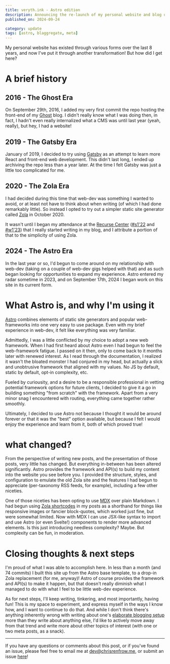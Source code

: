 ```yaml
---
title: veryth.ink - Astro edition
description: Announcing the re-launch of my personal website and blog using the new (to me) web framework, Astro!
published_on: 2024-09-24

category: update
tags: [astro, blaggregate, meta]
---
```



My personal website has existed through various forms over the last 8 years, and now I've put it through another transformation! But how did I get here?

# A brief history

## 2016 - The Ghost Era
On September 29th, 2016, I added my very first commit the repo hosting the front-end of my [Ghost](https://ghost.org/) blog. I didn't really know what I was doing then, in fact, I hadn't even really internalized what a CMS was until last year (yeah, really), but hey, I had a website!

## 2019 - The Gatsby Era
January of 2019, I decided to try using [Gatsby](https://www.gatsbyjs.com/) as an attempt to learn more React and front-end web development. This didn't last long, I ended up archiving the repo less than a year later. At the time I felt Gatsby was just a little too complicated for me.

## 2020 - The Zola Era
I had decided during this time that web-dev was something I wanted to avoid, or at least not have to think about when writing (of which I had done remarkably little). So instead I opted to try out a simpler static site generator called [Zola](https://www.getzola.org/) in October 2020.

It wasn't until I began my attendance at the [Recurse Center](https://recurse.com) ([#s1'22](/blog/tags/s1-22) and [#w1'23](/blog/tags/w1-23)) that I really started writing in my blog, and I attribute a portion of that to the simplicity of using Zola.

## 2024 - The Astro Era
In the last year or so, I'd begun to come around on my relationship with web-dev (taking on a couple of web-dev gigs helped with that) and as such began looking for opportunities to expand my experience. Astro entered my radar sometime in 2023, and on September 17th, 2024 I began work on this site in its current form.

# What Astro is, and why I'm using it
[Astro](https://astro.build/) combines elements of static site generators and popular web-frameworks into one very easy to use package. Even with my brief experience in web-dev, it felt like everything was very familiar.

Admittedly, I was a little conflicted by my choice to adopt a new web framework. When I had first heard about Astro even I had begun to feel the web-framework fatigue. I passed on it then, only to come back to it months later with renewed interest. As I read through the documentation, I realized it wasn't the bloated monster I had conjured in my head, but actually a slick and unobtrusive framework that aligned with my values. No JS by default, static by default, opt-in complexity, etc.

Fueled by curiousity, and a desire to be a responsible professional in vetting potential framework options for future clients, I decided to give it a go in building something "from scratch" with the framework. Apart from a very minor snag I encountered with routing, everything came together rather smoothly.

Ultimately, I decided to use Astro not because I thought it would be around forever or that it was the "best" option available, but because I felt I would enjoy the experience and learn from it, both of which proved true!

# what changed?

From the perspective of writing new posts, and the presentation of those posts, very little has changed. But everything in-between has been altered significantly. Astro provides the framework and API(s) to build my content into the website you see before you. I provided the structure, styles, and configuration to emulate the old Zola site and the features I had begun to appreciate (per-taxonomy RSS feeds, for example), including a few other niceties.

One of those niceties has been opting to use [MDX](https://mdxjs.com/docs/what-is-mdx/) over plain Markdown. I had begun using [Zola shortcodes](https://www.getzola.org/documentation/content/shortcodes/) in my posts as a shorthand for things like responsive images or fancier block-quotes, which worked just fine, but were somewhat limited. Now with MDX I can use JSX-like syntax to import and use Astro (or even Svelte!) components to render more advanced elements. Is this just introducing needless complexity? Maybe. But complexity can be fun, in moderation.

# Closing thoughts & next steps

I'm proud of what I was able to accomplish here. In less than a month (and 74 commits) I built this site up from the Astro base template, to a drop-in Zola replacement (for me, anyway)! Astro of course provides the framework and API(s) to make it happen, but that doesn't really diminish what I managed to do with what I feel to be little web-dev experience.

As for next steps, I'll keep writing, tinkering, and most importantly, having fun! This is my space to experiment, and express myself in the ways I know how, and I want to continue to do that. And while I don't think there's anything inherently wrong with writing about one's [elaborate blogging setup](https://rakhim.org/honestly-undefined/19/) more than they write about anything else, I'd like to actively move away from that trend and write more about other topics of interest (with one or two meta posts, as a snack).

---

If you have any questions or comments about this post, or if you've found an issue, please feel free to email me at dev@chrisrenfrow.me, or submit an issue [here](https://github.com/chrisrenfrow/veryth.ink)!
